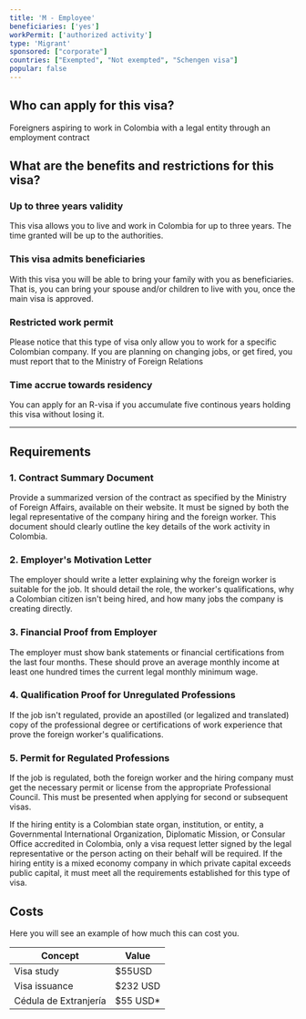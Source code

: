 ```yaml
---
title: 'M - Employee'
beneficiaries: ['yes']
workPermit: ['authorized activity']
type: 'Migrant'
sponsored: ["corporate"]
countries: ["Exempted", "Not exempted", "Schengen visa"]
popular: false
---
```

## Who can apply for this visa?

Foreigners aspiring to work in Colombia with a legal entity through an employment contract

## What are the benefits and restrictions for this visa?

### **Up to three years validity**

This visa allows you to live and work in Colombia for up to three years. The time granted will be up to the authorities. 

### **This visa admits beneficiaries**

With this visa you will be able to bring your family with you as beneficiaries. That is, you can bring your spouse and/or children to live with you, once the main visa is approved.

### **Restricted work permit**

Please notice that this type of visa only allow you to work for a specific Colombian company. If you are planning on changing jobs, or get fired, you must report that to the Ministry of Foreign Relations

### T**ime accrue towards residency**

You can apply for an R-visa if you accumulate five continous years holding this visa without losing it.

---

## Requirements

### 1. Contract Summary Document

Provide a summarized version of the contract as specified by the Ministry of Foreign Affairs, available on their website. It must be signed by both the legal representative of the company hiring and the foreign worker. This document should clearly outline the key details of the work activity in Colombia.

### 2. Employer's Motivation Letter

The employer should write a letter explaining why the foreign worker is suitable for the job. It should detail the role, the worker's qualifications, why a Colombian citizen isn't being hired, and how many jobs the company is creating directly.

### 3. Financial Proof from Employer

The employer must show bank statements or financial certifications from the last four months. These should prove an average monthly income at least one hundred times the current legal monthly minimum wage.

### 4. Qualification Proof for Unregulated Professions

If the job isn't regulated, provide an apostilled (or legalized and translated) copy of the professional degree or certifications of work experience that prove the foreign worker's qualifications.

### 5. Permit for Regulated Professions

If the job is regulated, both the foreign worker and the hiring company must get the necessary permit or license from the appropriate Professional Council. This must be presented when applying for second or subsequent visas.

If the hiring entity is a Colombian state organ, institution, or entity, a Governmental International Organization, Diplomatic Mission, or Consular Office accredited in Colombia, only a visa request letter signed by the legal representative or the person acting on their behalf will be required. If the hiring entity is a mixed economy company in which private capital exceeds public capital, it must meet all the requirements established for this type of visa.

## Costs

Here you will see an example of how much this can cost you.

| Concept | Value |
| --- | --- |
| Visa study | $55USD |
| Visa issuance | $232 USD |
| Cédula de Extranjería | $55 USD* |